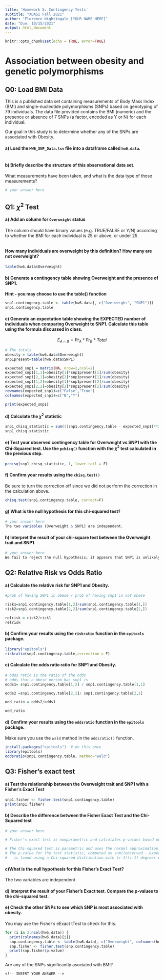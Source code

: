 ```yaml
---
title: 'Homework 5: Contingency Tests'
subtitle: "XDASI Fall 2021"
author: "Florence Nightingale [YOUR NAME HERE]"
date: "Due: 10/15/2021"
output: html_document
---
```


```r
knitr::opts_chunk$set(echo = TRUE, error=TRUE)
```


# Association between obesity and genetic polymorphisms

## Q0: Load BMI Data

This is a published data set containing measurements of Body Mass Index (BMI) and single-nucleotide polymorphisms (SNPs) based on genotyping of 79 individuals. The data file provided contains the BMI (numeric) and the presence or absence of 7 SNPs (a factor, encoded as Y or N) for each individual.

Our goal in this study is to determine whether any of the SNPs are associated with Obesity.

#### a) Load the `HW6_SNP_Data.tsv` file into a dataframe called `hw6.data`.

```r

```

#### b) Briefly describe the structure of this observational data set. 

What measurements have been taken, and what is the data type of those measurements?

```r
# your answer here
```


## Q1: $\chi^2$ Test

#### a) Add an column for `Overweight` status

The column should have binary values (e.g. TRUE/FALSE or Y/N) according to whether the BMI for each individual is 25 or above, or under 25.


```r

```

#### How many individuals are overweight by this definition? How many are not overweight?

```r
table(hw6.data$Overweight)
```

#### b) Generate a contingency table showing Overweight and the presence of SNP1.
**Hint - you may choose to use the table() function**
```r
snp1.contingency.table <- table(hw6.data[, c("Overweight", "SNP1")])
snp1.contingency.table
```

#### c) Generate an expectation table showing the EXPECTED number of individuals when comparing Overweight to SNP1. Calculate this table using the formula discussed in class.
$$E_{A{\cap}B} = Pr_A * Pr_B * Total$$

```r

# The totals
obesity = table(hw6.data$Overweight)
snp1present=table(hw6.data$SNP1)

expected_snp1 = matrix(NA, nrow=2,ncol=2)
expected_snp1[1,1]=obesity[1]*snp1present[1]/sum(obesity)
expected_snp1[2,1]=obesity[2]*snp1present[1]/sum(obesity)
expected_snp1[1,2]=obesity[1]*snp1present[2]/sum(obesity)
expected_snp1[2,2]=obesity[2]*snp1present[2]/sum(obesity)
rownames(expected_snp1)=c("False","True")
colnames(expected_snp1)=c("N","Y")
```

```r
print(expected_snp1)
```
#### d) Calculate the $\chi^2$ statistic

```r
snp1_chisq_statistic = sum(((snp1.contingency.table - expected_snp1)**2)/expected_snp1)
snp1_chisq_statistic
```


#### e) Test your observed contingency table for Overweight vs SNP1 with the Chi-Squared test. Use the `pchisq()` function with the $\chi^2$ test calculated in the previous step.

```r
pchisq(snp1_chisq_statistic, 1, lower.tail = F)

```
#### f) Confirm your results using the `chisq.test()`
Be sure to turn the correction off since we did not perform the correction in the calculation above.

```r

chisq.test(snp1.contingency.table, correct=F)

```

#### g) What is the null hypothesis for this chi-squared test?


```r
# your answer here
The two variables (Overweight & SNP1) are independent.
```


#### h) Interpret the result of your chi-square test between the Overweight trait and SNP1.

```r
# your answer here
We fail to reject the null hypothesis; it appears that SNP1 is unlikely to have an effect on obesity.
```

## Q2: Relative Risk vs Odds Ratio

#### a) Calculate the **relative risk** for SNP1 and Obesity.

```r
#prob of having SNP1 in obese / prob of having snp1 in not obese

risk1=snp1.contingency.table[1,2]/sum(snp1.contingency.table[1,])
risk2=snp1.contingency.table[2,2]/sum(snp1.contingency.table[2,])

relrisk = risk2/risk1
relrisk
```

#### b) Confirm your results using the `riskratio` function in the `epitools` package.


```r

library("epitools")
riskratio(snp1.contingency.table,correction = F)
```

#### c) Calculate the **odds ratio** ratio for SNP1 and Obesity.

```r
# odds ratio is the ratio of the odds
# odds that a obese person has snp1 is
odds1= snp1.contingency.table[1,2] / snp1.contingency.table[1,1] 

odds2 =snp1.contingency.table[2,2]/ snp1.contingency.table[2,1]

odd_ratio = odds2/odds1

odd_ratio
```

#### d) Confirm your results using the `oddsratio` function in the `epitools` package.

Make sure you use the `wald` method in the `oddsratio()` function.

```r
install.packages("epitools")  # do this once
library(epitools)
oddsratio(snp1.contingency.table, method="wald")
```

## Q3: Fisher's exact test

#### a) Test the relationship between the Overweight trait and SNP1 with a Fisher's Exact Test

```r
snp1.fisher <- fisher.test(snp1.contingency.table)
print(snp1.fisher)
```

#### b) Describe the difference between the Fisher Exact Test and the Chi-Squared test

```r
# your answer here

# Fisher's exact test is nonparametric and calculates p-values based on the hypergeometric distribution.

# The Chi-squared test is parametric and uses the normal approximation for a binomial distribution.
# The p-value for the test statistic, computed as sum((observed - expected)^2 / expected),
#   is found using a Chi-squared distribution with (r-1)(c-1) degrees of freedom.
```

#### c)What is the null hypothesis for this Fisher's Exact Test?

<!-- INSERT ANSWER HERE -->

The two variables are independent

#### d) Interpret the result of your Fisher's Exact test. Compare the p-values to the chi-squared test.

<!-- INSERT ANSWER HERE -->


#### e) Check the other SNPs to see which SNP is most associated with obesity.

You may use the Fisher's eExact tTest to check for this.


```r
for (i in 2:ncol(hw6.data)) {
  print(colnames(hw6.data)[i])
  snp.contingency.table <- table(hw6.data[, c("Overweight", colnames(hw6.data)[i])])
  snp.fisher <- fisher.test(snp.contingency.table)
  print(snp.fisher$p.value)
}


```

Are any of the SNPs significantly asociated with BMI?

```
<!-- INSERT YOUR ANSWER -->
```